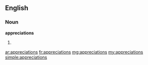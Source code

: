 ==English==

===Noun===
'''appreciations'''

# {{plural of|[[appreciation]]}}

[[ar:appreciations]]
[[fr:appreciations]]
[[mg:appreciations]]
[[my:appreciations]]
[[simple:appreciations]]